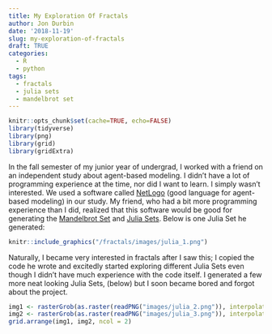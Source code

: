```yaml
---
title: My Exploration Of Fractals
author: Jon Durbin
date: '2018-11-19'
slug: my-exploration-of-fractals
draft: TRUE
categories:
  - R
  - python
tags:
  - fractals
  - julia sets
  - mandelbrot set
---
```


```r
knitr::opts_chunk$set(cache=TRUE, echo=FALSE)
library(tidyverse)
library(png)
library(grid)
library(gridExtra)
```

In the fall semester of my junior year of undergrad, I worked with a friend on an independent study about agent-based modeling. I didn't have a lot of programming experience at the time, nor did I want to learn. I simply wasn't interested. We used a software called [NetLogo](https://ccl.northwestern.edu/netlogo/) (good language for agent-based modeling) in our study. My friend, who had a bit more programming experience than I did, realized that this software would be good for generating the [Mandelbrot Set](https://en.wikipedia.org/wiki/Mandelbrot_set) and [Julia Sets](https://en.wikipedia.org/wiki/Julia_set). Below is one Julia Set he generated:

```r
knitr::include_graphics("/fractals/images/julia_1.png")
```

Naturally, I became very interested in fractals after I saw this; I copied the code he wrote and excitedly started exploring different Julia Sets even though I didn't have much experience with the code itself. I generated a few more neat looking Julia Sets, (below) but I soon became bored and forgot about the project.

```r
img1 <- rasterGrob(as.raster(readPNG("images/julia_2.png")), interpolate = FALSE)
img2 <- rasterGrob(as.raster(readPNG("images/julia_3.png")), interpolate = FALSE)
grid.arrange(img1, img2, ncol = 2)
```

